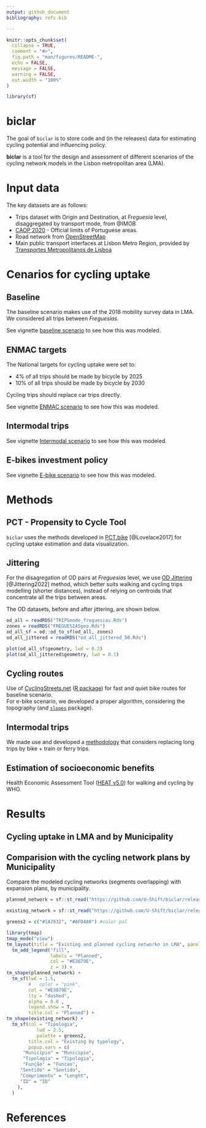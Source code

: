 ```yaml
---
output: github_document
bibliography: refs.bib

---
```


<!-- README.md is generated from README.Rmd. Please edit that file -->

```r
knitr::opts_chunk$set(
  collapse = TRUE,
  comment = "#>",
  fig.path = "man/figures/README-",
  echo = FALSE,
  message = FALSE,
  warning = FALSE,
  out.width = "100%"
)
```
<!-- README.md is generated from README.Rmd. Please edit that file -->

```r
library(sf)
```

# biclar

<!-- badges: start -->

<!-- badges: end -->

The goal of `biclar` is to store code and (in the releases) data for estimating cycling potential and influencing policy.

**biclar** is a tool for the design and assessment of different scenarios of the cycling network models in the Lisbon metropolitan area (LMA).

# Input data

The key datasets are as follows:

-   Trips dataset with Origin and Destination, at *Freguesia* level, disaggregated by transport mode, from @IMOB  
-   [CAOP 2020](https://www.dgterritorio.gov.pt/cartografia/cartografia-tematica/caop?language=en) - Official limits of Portuguese areas.
-   Road network from [OpenStreetMap](https://www.openstreetmap.org/#map=11/38.7053/-9.1585)  
-   Main public transport interfaces at Lisbon Metro Region, provided by [Transportes Metropolitanos de Lisboa](https://www.tmlmobilidade.pt/)


# Cenarios for cycling uptake

## Baseline

The baseline scenario makes use of the 2018 mobility survey data in LMA.  
We considered all trips between _Freguesias_.

<!-- todo: include map of baseline scenario -->

See vignette [baseline scenario](articles/0_baseline_scenario.html) to see how this was modeled.

## ENMAC targets

The National targets for cycling uptake were set to:

-   4% of all trips should be made by bicycle by 2025
-   10% of all trips should be made by bicycle by 2030

Cycling trips should replace car trips directly.

See vignette [ENMAC scenario](articles/1_enmac_scenario.html) to see how this was modeled.

## Intermodal trips

See vignette [Intermodal scenario](articles/2_intermodal_scenario.html) to see how this was modeled.

## E-bikes investment policy

See vignette [E-bike scenario](articles/3_ebikes_scenario.html) to see how this was modeled.

# Methods

## PCT - Propensity to Cycle Tool

`biclar` uses the methods developed in [PCT.bike](https://pct.bike) [@Lovelace2017] for cycling uptake estimation and data visualization.

## Jittering

For the disagregation of OD pairs at _Freguesias_ level, we use [OD Jittering](https://github.com/atumworld/odrust) [@Jittering2022] method, which better suits walking and cycling trips modelling (shorter distances), instead of relying on centroids that concentrate all the trips between areas. 

The OD datasets, before and after jittering, are shown below.

```r
od_all = readRDS("TRIPSmode_freguesias.Rds")
zones = readRDS("FREGUESIASgeo.Rds")
od_all_sf = od::od_to_sf(od_all, zones)
od_all_jittered = readRDS("od_all_jittered_50.Rds")
```

```r
plot(od_all_sf$geometry, lwd = 0.2)
plot(od_all_jittered$geometry, lwd = 0.1)
```


## Cycling routes

Use of [CyclingStreets.net](https://cyclinstreets.net) ([R package](https://rpackage.cyclestreets.net/)) for fast and quiet bike routes for baseline scenario.  
For e-bike scenario, we developed a proper algorithm, considering the topography (and [`slopes`](https://docs.ropensci.org/slopes) package).


## Intermodal trips

We made use and developed a [methodology](https://github.com/npct/rail) that considers replacing long trips by bike + train or ferry trips.



## Estimation of socioeconomic benefits

Health Economic Assessment Tool ([HEAT v5.0](https://www.heatwalkingcycling.org/#how_heat_works)) for walking and cycling by WHO.


# Results

## Cycling uptake in LMA and by Municipality

## Comparision with the cycling network plans by Municipality

Compare the modeled cycling networks (segments overlapping) with expansion plans, by municipality.

<!-- todo: this is too heavy -->

```r
planned_network = sf::st_read("https://github.com/U-Shift/biclar/releases/download/0.0.1/CyclingPlans2021.gpkg", quiet = TRUE)

existing_network = sf::st_read("https://github.com/U-Shift/biclar/releases/download/0.0.1/CyclingNetwork2021.gpkg", quiet = TRUE)

greens2 = c("#1A7832", "#AFD4A0") #color pal

library(tmap)
tmap_mode("view")
tm_layout(title = "Existing and planned cycling networkn in LMA", panel.show = T) +
  tm_add_legend("fill",
                labels = "Planned",
                col = "#E3879E",
                z = 3) +
tm_shape(planned_network) +
  tm_sf(lwd = 1.5,
        #   color = "pink",
        col = "#E3879E",
        lty = "dashed",
        alpha = 0.8 ,
        legend.show = T,
        title.col = "Planned") +
tm_shape(existing_network) +
  tm_sf(col = "Tipologia",
           lwd = 2.5,
           palette = greens2,
        title.col = "Existing by typology",
        popup.vars = c(
      "Município" = "Municipio",
      "Tipologia" = "Tipologia",
      "Função" = "Funcao",      
     "Sentido" = "Sentido", 
     "Comprimento" = "Lenght", 
     "ID" = "ID"
    ),
  )

```


# References {-}
